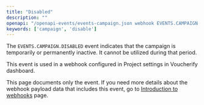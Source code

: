 ```yaml
---
title: "Disabled"
description: ""
openapi: "/openapi-events/events-campaign.json webhook EVENTS.CAMPAIGN.DISABLED"
keywords: ['campaign', 'disable']
---
```


The `EVENTS.CAMPAIGN.DISABLED` event indicates that the campaign is temporarily or permanently inactive. It cannot be utilized during that period.

This event is used in a webhook configured in Project settings in Voucherify dashboard.

<Note>This page documents only the event. If you need more details about the webhook payload data that includes this event, go to [Introduction to webhooks](/api-reference/introduction-to-webhooks "Introduction to webhooks v2024-01-01") page.</Note>